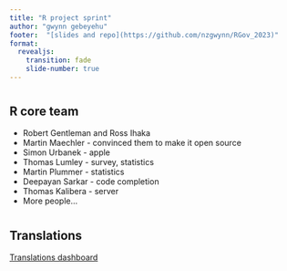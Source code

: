 ```yaml
---
title: "R project sprint"
author: "gwynn gebeyehu"
footer:  "[slides and repo](https://github.com/nzgwynn/RGov_2023)"
format: 
  revealjs: 
    transition: fade
    slide-number: true
---
```


#  {background-image="images/Ross_text.jpeg" background-size="contain"}

#  {background-image="images/Core_Email.png" background-size="contain"}

#  {background-image="images/RCore_age.png" background-size="contain"}

#  {background-image="images/codebase.png" background-size="contain"}

## R core team

::: incremental
-   Robert Gentleman and Ross Ihaka
-   Martin Maechler - convinced them to make it open source 
-   Simon Urbanek - apple
-   Thomas Lumley - survey, statistics
-   Martin Plummer - statistics
-   Deepayan Sarkar - code completion
-   Thomas Kalibera - server
-   More people...
:::

#  {background-image="images/codebase-mod.png" background-size="contain"}

# {background-image="images/vectorize_library.png" background-size="contain"}

#  {background-image="images/bugzilla_screenshot.png" background-size="contain"}

# {background-image="images/request_hex.png" background-size="contain"}

# {background-image="images/new_code.png" background-size="contain"}

# {background-image="images/new_doc.png" background-size="contain"}

# {background-image="images/new_test.png" background-size="contain"}

# {background-image="images/surprise_hex.png" background-size="contain"}

# {background-image="images/alpha_quartz.png" background-size="contain"}

## Translations

[Translations dashboard](https://contributor.r-project.org/translations-dashboard/)


# {background-image="images/participants.jpg" background-size="contain"}

# {background-image="images/meetup.png" background-size="contain"}

